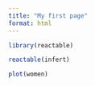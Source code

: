 ```yaml
---
title: "My first page"
format: html
---
```

```r
library(reactable)
```

```r
reactable(infert)
```
```r
plot(women)
```

